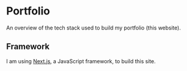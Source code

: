 # Portfolio

<div className='text-xl text-muted-foreground mb-16'>An overview of the tech stack used to build my portfolio (this website).</div>

## Framework

I am using [Next.js](/stack/nextjs), a JavaScript framework, to build this site. 